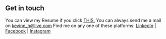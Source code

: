 ## Get in touch

You can view my Resume if you click [THIS.]()
You can always send me a mail on kevinn_h@live.com 
Find me on any one of these platforms: [LinkedIn](https://www.linkedin.com/in/kevinn-h/) | [Facebook](https://www.facebook.com/kevinheych/) | [Instagram](https://www.instagram.com/kevinheych/)